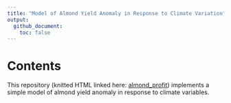 ```yaml
---
title: "Model of Almond Yield Anomaly in Response to Climate Variation"
output:
  github_document:
    toc: false
---
```


# Contents

This repository (knitted HTML linked here: [almond_profit](https://jadenorli.github.io/eds-230-hw3/Code/EDS_230_HW3.html)) implements a simple model of almond yield anomaly in response to climate variables.

